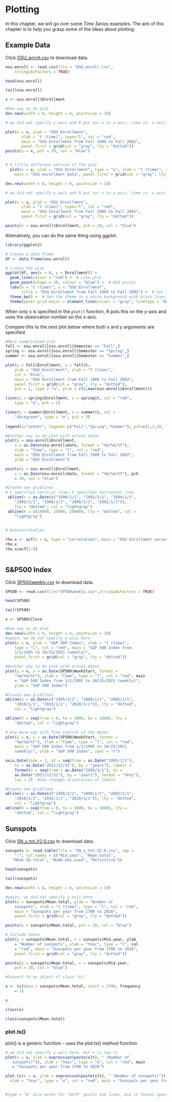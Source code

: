 # Plotting 

In this chapter, we will go over some _Time Series_ examples.
The aim of this chapter is to help you grasp some of the ideas about plotting.

## Example Data

Click [OSU_enroll.csv](http://www.chrisbilder.com/stat878/sections/2/OSU_enroll.csv) to download data.

```r
osu.enroll <- read.csv(file = "OSU_enroll.csv", 
    stringsAsFactors = TRUE)
```

```r
head(osu.enroll)
```

```r
tail(osu.enroll)
```

```r
x <- osu.enroll$Enrollment
```


```r
#One way to do plot
dev.new(width = 8, height = 6, pointsize = 10) 

# we did not specify y-axis and R put our x in y-axis, time in  x-axis

plot(x = x, ylab = "OSU Enrollment", 
       xlab = "t (time)", type="l", col = "red", 
       main = "OSU Enrollment from Fall 1989 to Fall 2002", 
       panel.first = grid(col = "gray", lty = "dotted"))
points(x = x, pch = 20, col = "blue")



```

```r
# A little different version of the plot
  plot(x = x, ylab = "OSU Enrollment", type = "o", xlab = "t (time)", col = "red",
    main = "OSU enrollment data", panel.first = grid(col = "gray", lty = "dotted"))
```


```r
dev.new(width = 8, height = 6, pointsize = 10) 

# we did not specify y-axis and R put our x in y-axis, time in  x-axis

plot(x = x, ylab = "OSU Enrollment", 
       xlab = "t (time)", type="l", col = "red", 
       main = "OSU Enrollment from Fall 1989 to Fall 2002", 
       panel.first = grid(col = "gray", lty = "dotted"))

points(x = osu.enroll$Enrollment, pch = 20, col = "blue")
```

Altenatively, you can do the same thing using ggplot.

```r
library(ggplot2)

# Create a data frame
df <- data.frame(osu.enroll)

# Create the plot
ggplot(df, aes(x = t, y = Enrollment)) +
  geom_line(colour = "red") +  # Line plot
  geom_point(shape = 20, colour = "blue") +  # Add points
  labs(x = "t (time)", y = "OSU Enrollment", 
       title = "OSU Enrollment from Fall 1989 to Fall 2002") +  # Set axis labels and title
  theme_bw() +  # Set the theme to a white background with black lines
  theme(panel.grid.major = element_line(colour = "gray", linetype = "dotted"))  # Add gray dotted lines to the plot
```

When only x is specified in the `plot()` function, R puts this on the y-axis and uses the observation number on the x-axis.

Compare this to the next plot below where both x and y arguments are specified.  

```r
#More complicated plot
fall <- osu.enroll[osu.enroll$Semester == "Fall",]
spring <- osu.enroll[osu.enroll$Semester == "Spring",]
summer <- osu.enroll[osu.enroll$Semester == "Summer",]

plot(y = fall$Enrollment, x = fall$t,
    ylab = "OSU Enrollment", xlab = "t (time)", 
    col = "blue", 
    main = "OSU Enrollment from Fall 1989 to Fall 2002", 
    panel.first = grid(col = "gray", lty = "dotted"), 
    pch = 1, type = "o", ylim = c(0,max(osu.enroll$Enrollment)))

lines(y = spring$Enrollment, x = spring$t, col = "red", 
    type = "o", pch = 2)

lines(y = summer$Enrollment, x = summer$t, col = 
    "darkgreen", type = "o", pch = 3)
    
legend(x="center", legend= c("Fall","Spring","Summer"), pch=c(1,2,3), lty=c(1,1,1), col=c("blue","red","darkgreen"), bty="n")


```

```r
#Another way to do plot with actual dates
plot(y = osu.enroll$Enrollment, 
    x = as.Date(osu.enroll$date, format = "%m/%d/%Y"), 
    xlab = "Time", type = "l", col = "red",  
    main = "OSU Enrollment from Fall 1989 to Fall 2002",
    ylab = "OSU Enrollment")

points(y = osu.enroll$Enrollment, 
    x = as.Date(osu.enroll$date, format = "%m/%d/%Y"), pch 
    = 20, col = "blue")

#Create own gridlines
# v specifies vertical line; h specifies horizontal line
 abline(v = as.Date(c("1990/1/1", "1992/1/1", "1994/1/1", 
    "1996/1/1", "1998/1/1", "2000/1/1", "2002/1/1")),
    lty = "dotted", col = "lightgray")
 abline(h = c(10000, 15000, 20000), lty = "dotted", col = 
    "lightgray")
     
```

```r
# Autocorrelation

rho.x <- acf(x = x, type = "correlation", main = "OSU Enrollment series")
rho.x
rho.x$acf[1:9]
  
```


## S&P500 Index

Click [SP500weekly.csv](http://www.chrisbilder.com/stat878/sections/2/SP500weekly.csv) to download data.

```r
SP500 <- read.csv(file="SP500weekly.csv",stringsAsFactors = TRUE)
```

```r
head(SP500)
```

```r
tail(SP500)
```

```r
x <- SP500$Close
```

```r
#One way to do plot
dev.new(width = 8, height = 6, pointsize = 10) 
#again, we do not specify y-axis here
plot(x = x, ylab = "S&P 500 Index", xlab = "t (time)", 
    type = "l", col = "red", main = "S&P 500 Index from 
    1/1/1995 to 10/25/2021 (weekly)", 
    panel.first = grid(col = "gray", lty = "dotted"))

```

```r
#Another way to do plot with actual dates
plot(y = x, x = as.Date(SP500$WeekStart, format =
    "%m/%d/%Y"), xlab = "Time", type = "l", col = "red", main 
    = "S&P 500 Index from 1/1/1995 to 10/25/2021 (weekly)",
    ylab = "S&P 500 Index")

#Create own gridlines
abline(v = as.Date(c("1995/1/1", "2000/1/1", "2005/1/1", 
    "2010/1/1", "2015/1/1", "2020/1/1")), lty = "dotted", 
    col = "lightgray")

abline(h = seq(from = 0, to = 5000, by = 1000), lty = 
    "dotted", col = "lightgray")

```

```r
# One more way with fine control of the dates
plot(y = x, x = as.Date(SP500$WeekStart, format = 
    "%m/%d/%Y"), xlab = "Time", type = "l", col = "red", 
    main = "S&P 500 Index from 1/1/1995 to 10/25/2021 
    (weekly)", ylab = "S&P 500 Index", xaxt = "n")

axis.Date(side = 1, at = seq(from = as.Date("1995/1/1"),
    to = as.Date("2021/12/31"), by = "years"), labels = 
    format(x = seq(from = as.Date("1995/1/1"), to = 
    as.Date("2021/12/31"), by = "years"), format = "%b%y"), 
    las = 2)  #las changes orientation of labels

#Create own gridlines
abline(v = as.Date(c("1995/1/1", "2000/1/1", "2005/1/1", 
    "2010/1/1", "2015/1/1", "2020/1/1")), lty = "dotted", 
    col = "lightgray")
abline(h = seq(from = 0, to = 5000, by = 1000), lty = 
    "dotted", col = "lightgray")

```

## Sunspots

Click [SN_y_tot_V2.0.csv](http://www.chrisbilder.com/stat878/sections/2/SN_y_tot_V2.0.csv) to download data.

```r
sunspots <- read.table(file = "SN_y_tot_V2.0.csv", sep = 
    ";", col.names = c("Mid.year", "Mean.total", 
   "Mean.SD.total", "Numb.obs.used", "Definitive"))
```

```r
head(sunspots)
```

```r
tail(sunspots)
```

```r
dev.new(width = 8, height = 6, pointsize = 10)

#again, we did not specify y-axis here
plot(x = sunspots$Mean.total, ylab = "Number of 
    sunspots", xlab = "t (time)", type = "l", col = "red", 
    main = "Sunspots per year from 1700 to 2020",
    panel.first = grid(col = "gray", lty = "dotted"))

points(x = sunspots$Mean.total, pch = 20, col = "blue")


```

```r
# Include dates
plot(y = sunspots$Mean.total, x = sunspots$Mid.year, ylab 
    = "Number of sunspots", xlab = "Year", type = "l", col 
    = "red", main = "Sunspots per year from 1700 to 2020",
    panel.first = grid(col = "gray", lty = "dotted"))

points(y = sunspots$Mean.total, x = sunspots$Mid.year, 
    pch = 20, col = "blue")

```

```r
#Convert to an object of class "ts"

x <- ts(data = sunspots$Mean.total, start = 1700, frequency 
    = 1)

x

```

```r
class(x)

class(sunspots$Mean.total)
```

### plot.ts()

plot() is a generic function - uses the plot.ts() method function

```r
# we did not specify y-axis here, but x is now ts
plot(x = x, ylab = expression(paste(x[t], " (Number of 
   sunspots)")), xlab = "Year", type = "o", col = "red", main 
   = "Sunspots per year from 1700 to 2020")
```

```r
plot.ts(x = x, ylab = expression(paste(x[t], " (Number of sunspots)")),
  xlab = "Year", type = "o", col = "red", main = "Sunspots per year from 1700 to 2020")


#type = "b" also works for "both" points and lines, but it leaves spaces between the points and lines
```

